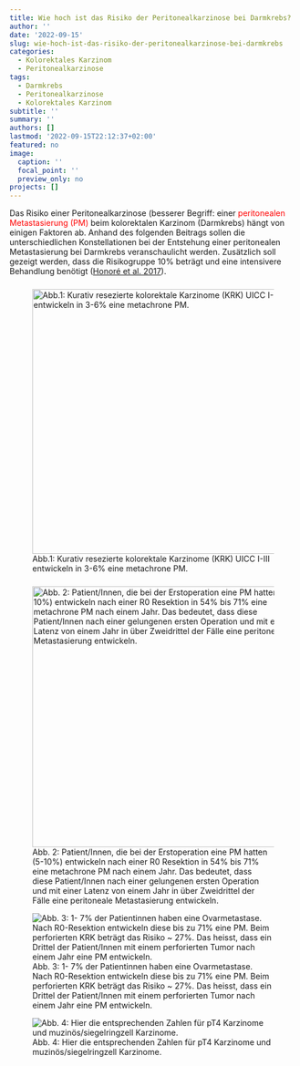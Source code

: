 ```yaml
---
title: Wie hoch ist das Risiko der Peritonealkarzinose bei Darmkrebs?
author: ''
date: '2022-09-15'
slug: wie-hoch-ist-das-risiko-der-peritonealkarzinose-bei-darmkrebs
categories:
  - Kolorektales Karzinom
  - Peritonealkarzinose
tags:
  - Darmkrebs
  - Peritonealkarzinose
  - Kolorektales Karzinom
subtitle: ''
summary: ''
authors: []
lastmod: '2022-09-15T22:12:37+02:00'
featured: no
image:
  caption: ''
  focal_point: ''
  preview_only: no
projects: []
---
```


Das Risiko einer Peritonealkarzinose (besserer Begriff: einer [peritonealen Metastasierung (PM)]{style="color:red"} beim kolorektalen Karzinom (Darmkrebs) hängt von einigen Faktoren ab. Anhand des folgenden Beitrags sollen die unterschiedlichen Konstellationen bei der Entstehung einer peritonealen Metastasierung bei Darmkrebs veranschaulicht werden. Zusätzlich soll gezeigt werden, dass die Risikogruppe 10% beträgt und eine intensivere Behandlung benötigt ([Honoré et al. 2017](https://www.tandfonline.com/doi/pdf/10.1080/02656736.2017.1306119?needAccess=true)).

### 

![Abb.1: Kurativ resezierte kolorektale Karzinome (KRK) UICC I-III entwickeln in 3-6% eine metachrone PM.](images/paste-DFBF9F54.png){width="465"}

### 

![Abb. 2: Patient/Innen, die bei der Erstoperation eine PM hatten (5-10%) entwickeln nach einer R0 Resektion in 54% bis 71% eine metachrone PM nach einem Jahr. Das bedeutet, dass diese Patient/Innen nach einer gelungenen ersten Operation und mit einer Latenz von einem Jahr in über Zweidrittel der Fälle eine peritoneale Metastasierung entwickeln.](images/paste-3AF64FB2.png){width="458"}

![Abb. 3: 1- 7% der Patientinnen haben eine Ovarmetastase. Nach R0-Resektion entwickeln diese bis zu 71% eine PM. Beim perforierten KRK beträgt das Risiko \~ 27%. Das heisst, dass ein Drittel der Patient/Innen mit einem perforierten Tumor nach einem Jahr eine PM entwickeln.](images/paste-4C955C32.png)

![Abb. 4: Hier die entsprechenden Zahlen für pT4 Karzinome und muzinös/siegelringzell Karzinome.](images/paste-9F97CAA5.png)
